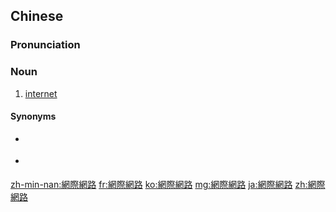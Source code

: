 {{also|网际网路}}
==Chinese==
{{zh-forms|s=网际网路|type=22}}

===Pronunciation===
{{zh-pron
|m=wǎngjì wǎnglù
|c=mong5 zai3 mong5 lou6
|mn=bāng-chè bāng-lō͘
|cat=n
}}

===Noun===
{{zh-noun}}

# {{lb|zh|chiefly|Taiwan}} [[internet]]

====Synonyms====
* {{qualifier|Hong Kong}} {{zh-l|網際網絡}}
* {{qualifier|Mainland}} {{zh-l|互聯網}}

{{zh-cat|Computing}}

[[zh-min-nan:網際網路]]
[[fr:網際網路]]
[[ko:網際網路]]
[[mg:網際網路]]
[[ja:網際網路]]
[[zh:網際網路]]